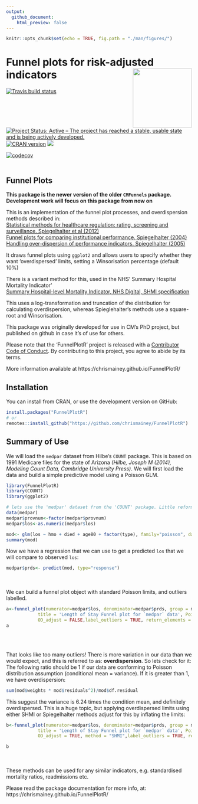 ```yaml
---
output:
  github_document:
    html_preview: false
---
```


```r
knitr::opts_chunk$set(echo = TRUE, fig.path = "./man/figures/")
```
 


  

# Funnel plots for risk-adjusted indicators <img src="man/figures/logo.png" width="160px" align="right" />

<!-- badges: start -->
[![Travis build status](https://travis-ci.org/chrismainey/FunnelPlotR.svg?branch=master)](https://travis-ci.org/chrismainey/FunnelPlotR)
[![Project Status: Active – The project has reached a stable, usable state and is being actively developed.](https://www.repostatus.org/badges/latest/active.svg)](https://www.repostatus.org/#active)
[![CRAN version](http://www.r-pkg.org/badges/version/FunnelPlotR)](http://cran.r-project.org/package=FunnelPlotR)
![](http://cranlogs.r-pkg.org/badges/grand-total/FunnelPlotR)

[![codecov](https://codecov.io/gh/chrismainey/FunnelPlotR/branch/master/graph/badge.svg)](https://codecov.io/gh/chrismainey/FunnelPlotR) 
<br><br>
  <!-- badges: end -->
  
## Funnel Plots
__This package is the newer version of the older `CMFunnels` package. Development work will focus on this package from now on __

This is an implementation of the funnel plot processes, and overdispersion methods described in:<br>
[Statistical methods for healthcare regulation: rating, screening and surveillance. Spiegelhalter et al (2012)](https://rss.onlinelibrary.wiley.com/doi/full/10.1111/j.1467-985X.2011.01010.x)<br>
[Funnel plots for comparing institutional performance. Spiegelhalter (2004)](https://onlinelibrary.wiley.com/doi/10.1002/sim.1970)<br>
[Handling over-dispersion of performance indicators. Spiegelhalter (2005)](https://qualitysafety.bmj.com/content/14/5/347)<br>
    
It draws funnel plots using `ggplot2` and allows users to specify whether they want 'overdispersed' limits, setting a Winsorisation percentage (default 10%)

There is a variant method for this, used in the NHS' Summary Hospital Mortality Indicator'<br>
[Summary Hospital-level Mortality Indicator, NHS Digital, SHMI specification](https://digital.nhs.uk/data-and-information/publications/ci-hub/summary-hospital-level-mortality-indicator-shmi) <br>

This uses a log-transformation and truncation of the distribution for calculating overdispersion, whereas Spieglehalter's methods use a square-root and Winsorisation.


This package was originally developed for use in CM's PhD project, but published on github in case it's of use for others.

Please note that the 'FunnelPlotR' project is released with a
[Contributor Code of Conduct](https://chrismainey.github.io/FunnelPlotR/CODE_OF_CONDUCT.html).
By contributing to this project, you agree to abide by its terms.

More information available at https://chrismainey.github.io/FunnelPlotR/ 


## Installation ##

You can install from CRAN, or use the development version on GitHub:
```r
install.packages("FunnelPlotR")
# or
remotes::install_github("https://github.com/chrismainey/FunnelPlotR")
```


## Summary of Use

We will load the `medpar` dataset from Hilbe's `COUNT` package.  This is based on 1991 Medicare files for the state of Arizona _(Hilbe, Joseph M (2014), Modeling Count Data, Cambridge University Press)_.
We will first load the data and build a simple predictive model using a Poisson GLM.


```r
library(FunnelPlotR)
library(COUNT)
library(ggplot2)

# lets use the 'medpar' dataset from the 'COUNT' package. Little reformatting needed
data(medpar)
medpar$provnum<-factor(medpar$provnum)
medpar$los<-as.numeric(medpar$los)

mod<- glm(los ~ hmo + died + age80 + factor(type), family="poisson", data=medpar)
summary(mod)

```

Now we have a regression that we can use to get a predicted `los` that we will compare to observed `los`:

```r
medpar$prds<- predict(mod, type="response")

```
<br><br>
We can build a funnel plot object with standard Poisson limits, and outliers labelled.

```r
a<-funnel_plot(numerator=medpar$los, denominator=medpar$prds, group = medpar$provnum, 
            title = 'Length of Stay Funnel plot for `medpar` data', Poisson_limits = TRUE,
            OD_adjust = FALSE,label_outliers = TRUE, return_elements = "plot")
a
```


<br><br>

That looks like too many outliers!  There is more variation in our data than we would expect, and this is referred to as: __overdispersion__.
So lets check for it: <br>
The following ratio should be 1 if our data are conforming to Poisson distribution assumption (conditional mean = variance).  If it is greater than 1, we have overdispersion:

```r

sum(mod$weights * mod$residuals^2)/mod$df.residual

```

This suggest the variance is 6.24 times the condition mean, and definitely overdispersed.
This is a huge topic, but applying overdispersed limits using either SHMI or Spiegelhalter methods adjust for this by inflating the limits:

```r
b<-funnel_plot(numerator=medpar$los, denominator=medpar$prds, group = medpar$provnum, 
            title = 'Length of Stay Funnel plot for `medpar` data', Poisson_limits = FALSE,
            OD_adjust = TRUE, method = "SHMI",label_outliers = TRUE, return_elements = "plot")

b
```

<br><br>
These methods can be used for any similar indicators, e.g. standardised mortality ratios, readmissions etc.

Please read the package documentation for more info, at: https://chrismainey.github.io/FunnelPlotR/

